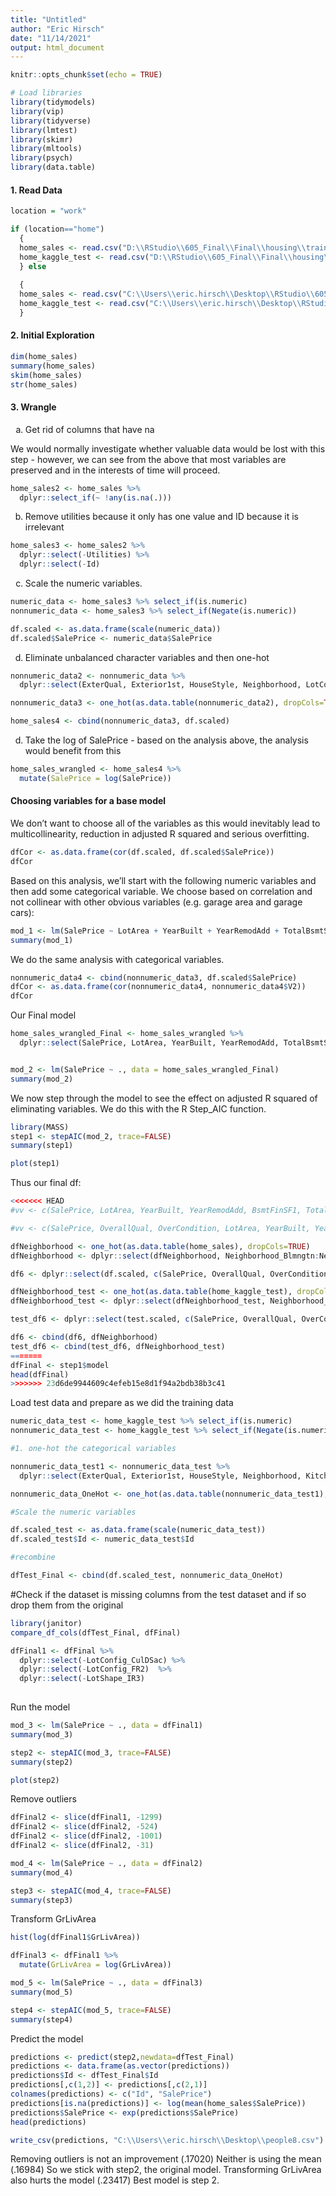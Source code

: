 ```yaml
---
title: "Untitled"
author: "Eric Hirsch"
date: "11/14/2021"
output: html_document
---
```


```r
knitr::opts_chunk$set(echo = TRUE)
```

```r
# Load libraries
library(tidymodels)
library(vip)
library(tidyverse)
library(lmtest)
library(skimr)
library(mltools)
library(psych)
library(data.table)
```

#### 1. Read Data

```r

location = "work"

if (location=="home") 
  {
  home_sales <- read.csv("D:\\RStudio\\605_Final\\Final\\housing\\train.csv", stringsAsFactors=TRUE, header = TRUE)
  home_kaggle_test <- read.csv("D:\\RStudio\\605_Final\\Final\\housing\\test.csv", stringsAsFactors=TRUE, header = TRUE)
  } else
    
  {
  home_sales <- read.csv("C:\\Users\\eric.hirsch\\Desktop\\RStudio\\605_Final\\Final\\housing\\train.csv", stringsAsFactors=TRUE, header = TRUE)
  home_kaggle_test <- read.csv("C:\\Users\\eric.hirsch\\Desktop\\RStudio\\605_Final\\Final\\housing\\test.csv", stringsAsFactors=TRUE, header = TRUE)
  }

```

#### 2. Initial Exploration

```r

dim(home_sales)
summary(home_sales)
skim(home_sales)
str(home_sales)
```


#### 3. Wrangle

a. Get rid of columns that have na

We would normally investigate whether valuable data would be lost with this step - however, we can see from the above that most variables are preserved and in the interests of time will proceed.
```r

home_sales2 <- home_sales %>%
  dplyr::select_if(~ !any(is.na(.)))

```

b. Remove utilities because it only has one value and ID because it is irrelevant

```r

home_sales3 <- home_sales2 %>%
  dplyr::select(-Utilities) %>%
  dplyr::select(-Id)

```

c. Scale the numeric variables.

```r
numeric_data <- home_sales3 %>% select_if(is.numeric)
nonnumeric_data <- home_sales3 %>% select_if(Negate(is.numeric))

df.scaled <- as.data.frame(scale(numeric_data))
df.scaled$SalePrice <- numeric_data$SalePrice

```

d. Eliminate unbalanced character variables and then one-hot

```r
nonnumeric_data2 <- nonnumeric_data %>%
  dplyr::select(ExterQual, Exterior1st, HouseStyle, Neighborhood, LotConfig, LotShape, KitchenQual, HeatingQC, Foundation)

nonnumeric_data3 <- one_hot(as.data.table(nonnumeric_data2), dropCols=TRUE)

home_sales4 <- cbind(nonnumeric_data3, df.scaled)
```

d. Take the log of SalePrice - based on the analysis above, the analysis would benefit from this

```r
home_sales_wrangled <- home_sales4 %>%
  mutate(SalePrice = log(SalePrice)) 
```

#### Choosing variables for a base model

We don't want to choose all of the variables as this would inevitably lead to multicollinearity, reduction in adjusted R squared and serious overfitting.  

```r

dfCor <- as.data.frame(cor(df.scaled, df.scaled$SalePrice))
dfCor


```
Based on this analysis, we'll start with the following numeric variables and then add some categorical variable.  We choose based on correlation and not collinear with other obvious variables (e.g. garage area and garage cars):


```r

mod_1 <- lm(SalePrice ~ LotArea + YearBuilt + YearRemodAdd + TotalBsmtSF + X1stFlrSF + GrLivArea + GarageCars + WoodDeckSF + OpenPorchSF + TotRmsAbvGrd + Fireplaces + FullBath, data = home_sales_wrangled)
summary(mod_1)

```

We do the same analysis with categorical variables.

```r
nonnumeric_data4 <- cbind(nonnumeric_data3, df.scaled$SalePrice)
dfCor <- as.data.frame(cor(nonnumeric_data4, nonnumeric_data4$V2))
dfCor
```

Our Final model 
```r

home_sales_wrangled_Final <- home_sales_wrangled %>%
  dplyr::select(SalePrice, LotArea, YearBuilt, YearRemodAdd, TotalBsmtSF, X1stFlrSF, GrLivArea, GarageCars, WoodDeckSF, OpenPorchSF, TotRmsAbvGrd, Fireplaces, FullBath, -LotConfig_Corner:LotConfig_Inside, LotShape_IR1:LotShape_Reg)


mod_2 <- lm(SalePrice ~ ., data = home_sales_wrangled_Final)
summary(mod_2)
```
We now step through the model to see the effect on adjusted R squared of eliminating variables.  We do this with the R Step_AIC function.

```r
library(MASS)
step1 <- stepAIC(mod_2, trace=FALSE)
summary(step1)

```
```r
plot(step1)
```


Thus our final df:

```r

<<<<<<< HEAD
#vv <- c(SalePrice, LotArea, YearBuilt, YearRemodAdd, BsmtFinSF1, TotalBsmtSF, X1stFlrSF, X2ndFlrSF, GarageArea, WoodDeckSF)

#vv <- c(SalePrice, OverallQual, OverCondition, LotArea, YearBuilt, YearRemodAdd, BsmtFinSF1, TotalBsmtSF, X1stFlrSF, X2ndFlrSF, GarageArea, FirePlaces, BedroomAbvGr, ScreenPorch)

dfNeighborhood <- one_hot(as.data.table(home_sales), dropCols=TRUE)
dfNeighborhood <- dplyr::select(dfNeighborhood, Neighborhood_Blmngtn:Neighborhood_Veenker)

df6 <- dplyr::select(df.scaled, c(SalePrice, OverallQual, OverCondition, LotArea, YearBuilt, YearRemodAdd, BsmtFinSF1, TotalBsmtSF, X1stFlrSF, X2ndFlrSF, GarageArea, FirePlaces, BedroomAbvGr, ScreenPorch))

dfNeighborhood_test <- one_hot(as.data.table(home_kaggle_test), dropCols=TRUE)
dfNeighborhood_test <- dplyr::select(dfNeighborhood_test, Neighborhood_Blmngtn:Neighborhood_Veenker)

test_df6 <- dplyr::select(test.scaled, c(SalePrice, OverallQual, OverCondition, LotArea, YearBuilt, YearRemodAdd, BsmtFinSF1, TotalBsmtSF, X1stFlrSF, X2ndFlrSF, GarageArea, FirePlaces, BedroomAbvGr, ScreenPorch))

df6 <- cbind(df6, dfNeighborhood)
test_df6 <- cbind(test_df6, dfNeighborhood_test)
=======
dfFinal <- step1$model
head(dfFinal)
>>>>>>> 23d6de9944609c4efeb15e8d1f94a2bdb38b3c41

```

Load test data and prepare as we did the training data

```r

numeric_data_test <- home_kaggle_test %>% select_if(is.numeric)
nonnumeric_data_test <- home_kaggle_test %>% select_if(Negate(is.numeric))

#1. one-hot the categorical variables

nonnumeric_data_test1 <- nonnumeric_data_test %>%
  dplyr::select(ExterQual, Exterior1st, HouseStyle, Neighborhood, KitchenQual, HeatingQC, Foundation)

nonnumeric_data_OneHot <- one_hot(as.data.table(nonnumeric_data_test1), dropCols=TRUE)

#Scale the numeric variables

df.scaled_test <- as.data.frame(scale(numeric_data_test))
df.scaled_test$Id <- numeric_data_test$Id

#recombine

dfTest_Final <- cbind(df.scaled_test, nonnumeric_data_OneHot)
```

#Check if the dataset is missing columns from the test dataset and if so drop them from the original
```r

library(janitor)
compare_df_cols(dfTest_Final, dfFinal)

dfFinal1 <- dfFinal %>%
  dplyr::select(-LotConfig_CulDSac) %>%
  dplyr::select(-LotConfig_FR2)  %>%
  dplyr::select(-LotShape_IR3)
  
```

Run the model

```r

mod_3 <- lm(SalePrice ~ ., data = dfFinal1)
summary(mod_3)

step2 <- stepAIC(mod_3, trace=FALSE)
summary(step2)
```

```r

plot(step2)

```
Remove outliers

```r
dfFinal2 <- slice(dfFinal1, -1299)
dfFinal2 <- slice(dfFinal2, -524)
dfFinal2 <- slice(dfFinal2, -1001)
dfFinal2 <- slice(dfFinal2, -31)
```

```r

mod_4 <- lm(SalePrice ~ ., data = dfFinal2)
summary(mod_4)

step3 <- stepAIC(mod_4, trace=FALSE)
summary(step3)
```

Transform GrLivArea

```r
hist(log(dfFinal1$GrLivArea))

dfFinal3 <- dfFinal1 %>%
  mutate(GrLivArea = log(GrLivArea))

mod_5 <- lm(SalePrice ~ ., data = dfFinal3)
summary(mod_5)

step4 <- stepAIC(mod_5, trace=FALSE)
summary(step4)
```

Predict the model
```r

predictions <- predict(step2,newdata=dfTest_Final)
predictions <- data.frame(as.vector(predictions))
predictions$Id <- dfTest_Final$Id
predictions[,c(1,2)] <- predictions[,c(2,1)]
colnames(predictions) <- c("Id", "SalePrice")
predictions[is.na(predictions)] <- log(mean(home_sales$SalePrice))
predictions$SalePrice <- exp(predictions$SalePrice)
head(predictions)

```

```r

write_csv(predictions, "C:\\Users\\eric.hirsch\\Desktop\\people8.csv")
```

Removing outliers is not an improvement (.17020)  Neither is using the mean (.16984)  So we stick with step2, the original model. Transforming GrLivArea also hurts the model (.23417)  Best model is step 2.
